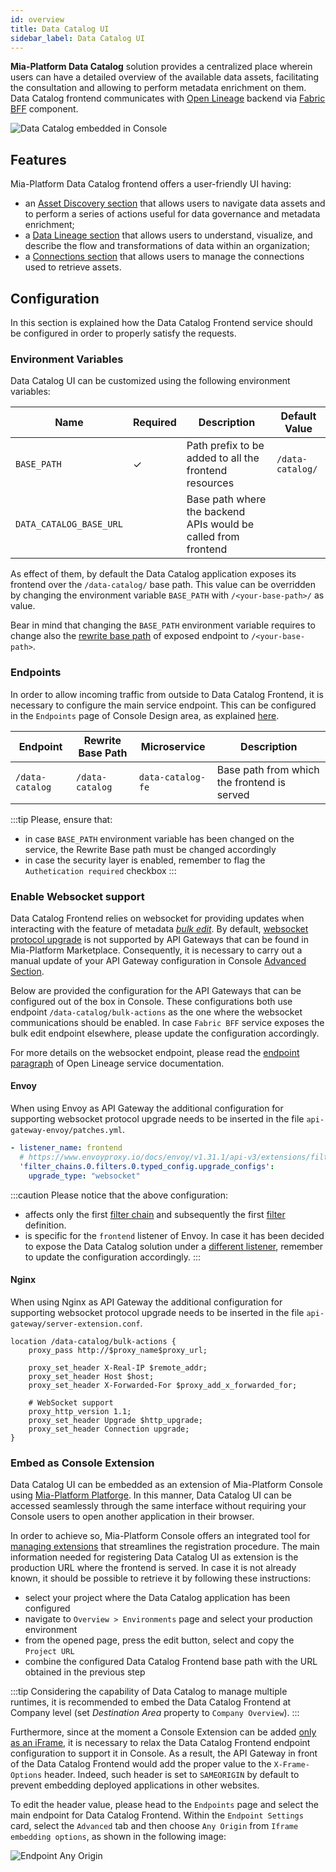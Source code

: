 ```yaml
---
id: overview
title: Data Catalog UI
sidebar_label: Data Catalog UI
---
```


<!---
AGGIUNGERE REDIRECT
-->

**Mia-Platform Data Catalog** solution provides a centralized place wherein users can have a detailed overview of the available data assets, facilitating the consultation and allowing to perform metadata enrichment on them.  
Data Catalog frontend communicates with [Open Lineage](/data_catalog/data_catalog_open_lineage.mdx) backend
via [Fabric BFF](/data_catalog/data_catalog_fabric_bff.mdx) component.

![Data Catalog embedded in Console](./../img/data_catalog_in_console.png)

## Features

Mia-Platform Data Catalog frontend offers a user-friendly UI having:

* an [Asset Discovery section](/data_catalog/frontend/data_catalog_assets.mdx)  that allows users to navigate data assets and to perform a series of actions useful for data governance and metadata enrichment;
* a [Data Lineage section](/data_catalog/frontend/data_lineage.mdx) that allows users to understand, visualize, and describe the flow and transformations of data within an organization;
* a [Connections section](/data_catalog/frontend/data_catalog_connections.mdx) that allows users to manage the connections used to retrieve assets.

## Configuration

<!---
DA FARNE UNA REVIEW-->

In this section is explained how the Data Catalog Frontend service should be configured in order to properly satisfy the requests.

### Environment Variables

Data Catalog UI can be customized using the following environment variables:

| Name                    | Required | Description                                                    | Default Value    |
|-------------------------|----------|----------------------------------------------------------------|------------------|
| `BASE_PATH`             | &check;  | Path prefix to be added to all the frontend resources          | `/data-catalog/` |
| `DATA_CATALOG_BASE_URL` |          | Base path where the backend APIs would be called from frontend |                  |

As effect of them, by default the Data Catalog application exposes its frontend over the `/data-catalog/` base path.
This value can be overridden by changing the environment variable `BASE_PATH` with `/<your-base-path>/` as value.

Bear in mind that changing the `BASE_PATH` environment variable requires to change also the [rewrite base path](/development_suite/api-console/api-design/endpoints.md#about-rewrite-base-path)
of exposed endpoint to `/<your-base-path>`.

### Endpoints

In order to allow incoming traffic from outside to Data Catalog Frontend, it is necessary to configure the main service endpoint.
This can be configured in the `Endpoints` page of Console Design area, as explained [here](/development_suite/api-console/api-design/endpoints.md).

| Endpoint        | Rewrite Base Path | Microservice      | Description                                 |
|-----------------|-------------------|-------------------|---------------------------------------------|
| `/data-catalog` | `/data-catalog`   | `data-catalog-fe` | Base path from which the frontend is served |

:::tip
Please, ensure that:
- in case `BASE_PATH` environment variable has been changed on the service, the Rewrite Base path must be changed accordingly
- in case the security layer is enabled, remember to flag the `Authetication required` checkbox
:::


### Enable Websocket support

Data Catalog Frontend relies on websocket for providing updates when interacting with the feature of  metadata [_bulk edit_](#bulk-actions).
By default, [websocket protocol upgrade](https://developer.mozilla.org/en-US/docs/Web/HTTP/Protocol_upgrade_mechanism#upgrading_to_a_websocket_connection)
is not supported by API Gateways that can be found in Mia-Platform Marketplace.
Consequently, it is necessary to carry out a manual update of your API Gateway configuration in Console [Advanced Section](/development_suite/api-console/advanced-section/index.md).

Below are provided the configuration for the API Gateways that can be configured out of the box in Console. These configurations both use endpoint `/data-catalog/bulk-actions` as the one
where the websocket communications should be enabled. In case `Fabric BFF` service exposes the bulk edit endpoint elsewhere, please update the configuration accordingly.

For more details on the websocket endpoint, please read the [endpoint paragraph](/data_catalog/data_catalog_open_lineage.mdx#endpoints) of Open Lineage service documentation.

#### Envoy

When using Envoy as API Gateway the additional configuration for supporting websocket protocol upgrade needs to be inserted in the file `api-gateway-envoy/patches.yml`.

```yaml title=api-gateway-envoy/patches.yml
- listener_name: frontend
  # https://www.envoyproxy.io/docs/envoy/v1.31.1/api-v3/extensions/filters/network/http_connection_manager/v3/http_connection_manager.proto#envoy-v3-api-msg-extensions-filters-network-http-connection-manager-v3-httpconnectionmanager-upgradeconfig
  'filter_chains.0.filters.0.typed_config.upgrade_configs':
    upgrade_type: "websocket"
```

:::caution
Please notice that the above configuration:
- affects only the first [filter chain](https://www.envoyproxy.io/docs/envoy/v1.31.1/api-v3/config/listener/v3/listener_components.proto#config-listener-v3-filterchain) and subsequently the first [filter](https://www.envoyproxy.io/docs/envoy/v1.31.1/api-v3/config/listener/v3/listener_components.proto#envoy-v3-api-msg-config-listener-v3-filter) definition.
-  is specific for the `frontend` listener of Envoy. In case it has been decided to expose the Data Catalog solution
under a [different listener](/development_suite/api-console/api-design/listeners.md), remember to update the configuration accordingly.
:::

#### Nginx

When using Nginx as API Gateway the additional configuration for supporting websocket protocol upgrade needs to be inserted in the file `api-gateway/server-extension.conf`.

```nginx title=api-gateway/server-extension.conf
location /data-catalog/bulk-actions {
    proxy_pass http://$proxy_name$proxy_url;

    proxy_set_header X-Real-IP $remote_addr;
    proxy_set_header Host $host;
    proxy_set_header X-Forwarded-For $proxy_add_x_forwarded_for;

    # WebSocket support
    proxy_http_version 1.1;
    proxy_set_header Upgrade $http_upgrade;
    proxy_set_header Connection upgrade;
}
```

### Embed as Console Extension

Data Catalog UI can be embedded as an extension of Mia-Platform Console using [Mia-Platform Platforge](/release-notes/mia-platform-v13.mdx#platforge-enhance-extensibility).
In this manner, Data Catalog UI can be accessed seamlessly through the same interface without requiring your Console users to open another application in their browser.

In order to achieve so, Mia-Platform Console offers an integrated tool for [managing extensions](/console/company-configuration/extensions.md)
that streamlines the registration procedure. The main information needed for registering Data Catalog UI as extension is the production URL
where the frontend is served. In case it is not already known, it should be possible to retrieve it by following these instructions:

- select your project where the Data Catalog application has been configured
- navigate to `Overview > Environments` page and select your production environment
- from the opened page, press the edit button, select and copy the `Project URL`
- combine the configured Data Catalog Frontend base path with the URL obtained in the previous step

:::tip
Considering the capability of Data Catalog to manage multiple runtimes, it is recommended to embed the Data Catalog Frontend at Company level (set _Destination Area_ property to `Company Overview`).
:::

Furthermore, since at the moment a Console Extension can be added <u>only as an iFrame</u>, it is necessary to relax the Data Catalog Frontend endpoint configuration to support it in Console. As a result,
the API Gateway in front of the Data Catalog Frontend would add the proper value to the `X-Frame-Options` header. Indeed, such header is set to `SAMEORIGIN` by default to prevent embedding deployed applications in other websites.

To edit the header value, please head to the `Endpoints` page and select the main endpoint for Data Catalog Frontend. Within the `Endpoint Settings` card, select the `Advanced` tab and then choose `Any Origin` from `Iframe embedding options`, as shown in the following image:

![Endpoint Any Origin](./../img/endpoint_any_origin.png)

